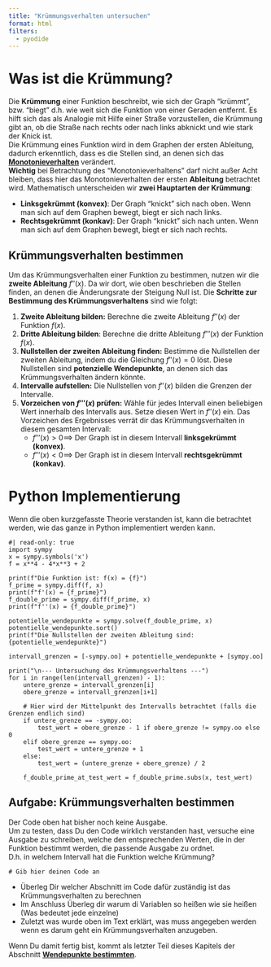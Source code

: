 ```yaml
---
title: "Krümmungsverhalten untersuchen"
format: html
filters:
  - pyodide
---
```


# Was ist die Krümmung?

Die **Krümmung** einer Funktion beschreibt, wie sich der Graph "krümmt", bzw. "biegt" d.h. wie weit sich die Funktion von einer Geraden entfernt. Es hilft sich das als Analogie mit Hilfe einer Straße vorzustellen, die Krümmung gibt an, ob die Straße nach rechts oder nach links abknickt und wie stark der Knick ist.  
Die Krümmung eines Funktion wird in dem Graphen der ersten Ableitung, dadurch erkenntlich, dass es die Stellen sind, an denen sich das **[Monotonieverhalten](monotonieverhalten.qmd)** verändert.  
**Wichtig** bei Betrachtung des "Monotonieverhaltens" darf nicht außer Acht bleiben, dass hier das Monotonieverhalten der ersten **Ableitung** betrachtet wird.
Mathematisch unterscheiden wir **zwei Hauptarten der Krümmung**:

*   **Linksgekrümmt (konvex)**: Der Graph "knickt" sich nach oben. Wenn man sich auf dem Graphen bewegt, biegt er sich nach links.
*   **Rechtsgekrümmt (konkav)**: Der Graph "knickt" sich nach unten. Wenn man sich auf dem Graphen bewegt, biegt er sich nach rechts.

## Krümmungsverhalten bestimmen

Um das Krümmungsverhalten einer Funktion zu bestimmen, nutzen wir die **zweite Ableitung** $f''(x)$. Da wir dort, wie oben beschrieben die Stellen finden, an denen die Änderungsrate der Steigung Null ist.
Die **Schritte zur Bestimmung des Krümmungsverhaltens** sind wie folgt:

1.  **Zweite Ableitung bilden:** Berechne die zweite Ableitung $f''(x)$ der Funktion $f(x)$.
2.  **Dritte Ableitung bilden**: Berechne die dritte Ableitung $f'''(x)$ der Funktion $f(x)$.
3.  **Nullstellen der zweiten Ableitung finden:** Bestimme die Nullstellen der zweiten Ableitung, indem du die Gleichung $f''(x) = 0$ löst. Diese Nullstellen sind **potenzielle Wendepunkte**, an denen sich das Krümmungsverhalten ändern könnte.
4.  **Intervalle aufstellen:** Die Nullstellen von $f''(x)$ bilden die Grenzen der Intervalle.
5.  **Vorzeichen von $f'''(x)$ prüfen:** Wähle für jedes Intervall einen beliebigen Wert innerhalb des Intervalls aus. Setze diesen Wert in $f''(x)$ ein. Das Vorzeichen des Ergebnisses verrät dir das Krümmungsverhalten in diesem gesamten Intervall:
    *   $f'''(x) > 0 \implies$ Der Graph ist in diesem Intervall **linksgekrümmt (konvex)**.
    *   $f'''(x) < 0 \implies$ Der Graph ist in diesem Intervall **rechtsgekrümmt (konkav)**.

# Python Implementierung

Wenn die oben kurzgefasste Theorie verstanden ist, kann die betrachtet werden, wie das ganze in Python implementiert werden kann.  

```pyodide-python
#| read-only: true
import sympy
x = sympy.symbols('x')
f = x**4 - 4*x**3 + 2

print(f"Die Funktion ist: f(x) = {f}")
f_prime = sympy.diff(f, x)
print(f"f'(x) = {f_prime}")
f_double_prime = sympy.diff(f_prime, x)
print(f"f''(x) = {f_double_prime}")

potentielle_wendepunkte = sympy.solve(f_double_prime, x)
potentielle_wendepunkte.sort() 
print(f"Die Nullstellen der zweiten Ableitung sind: {potentielle_wendepunkte}")

intervall_grenzen = [-sympy.oo] + potentielle_wendepunkte + [sympy.oo]

print("\n--- Untersuchung des Krümmungsverhaltens ---")
for i in range(len(intervall_grenzen) - 1):
    untere_grenze = intervall_grenzen[i]
    obere_grenze = intervall_grenzen[i+1]

    # Hier wird der Mittelpunkt des Intervalls betrachtet (falls die Grenzen endlich sind)
    if untere_grenze == -sympy.oo:
        test_wert = obere_grenze - 1 if obere_grenze != sympy.oo else 0
    elif obere_grenze == sympy.oo:
        test_wert = untere_grenze + 1
    else:
        test_wert = (untere_grenze + obere_grenze) / 2

    f_double_prime_at_test_wert = f_double_prime.subs(x, test_wert)
```

## Aufgabe: Krümmungsverhalten bestimmen

Der Code oben hat bisher noch keine Ausgabe.  
Um zu testen, dass Du den Code wirklich verstanden hast, versuche eine Ausgabe zu schreiben, welche den entsprechenden Werten, die in der Funktion bestimmt werden, die passende Ausgabe zu ordnet.  
D.h. in welchem Intervall hat die Funktion welche Krümmung?

```pyodide-python
# Gib hier deinen Code an
```

::: {.callout-note title="Hinweis" collapse="true"}  
*   Überleg Dir welcher Abschnitt im Code dafür zuständig ist das Krümmungsverhalten zu berechnen
*   Im Anschluss Überleg dir warum di Variablen so heißen wie sie heißen (Was bedeutet jede einzelne)
*   Zuletzt was wurde oben im Text erklärt, was muss angegeben werden wenn es darum geht ein Krümmungsverhalten anzugeben.
:::

Wenn Du damit fertig bist, kommt als letzter Teil dieses Kapitels der Abschnitt **[Wendepunkte bestimmten](wendepunkte.qmd)**.
